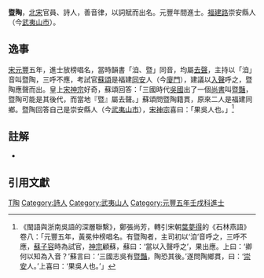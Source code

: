 '''暨陶'''，[[北宋|北宋]]官員、詩人，善音律，以詞賦而出名。元豐年間進士。[[福建路|福建路]]崇安縣人（今[[武夷山市|武夷山市]]）。

==逸事==
[[北宋|宋]][[元丰_(北宋)|元豐]]五年，進士放榜唱名，當時韻書「洎、暨」同音，均屬[[去聲|去聲]]{{ref label|id ref2a|註|回正文}}，主持以「洎」音叫暨陶，三呼不應，考試官[[蘇頌|蘇頌]]是福建[[同安區|同安]]人（今[[廈門|廈門]]），建議以[[入聲|入聲]]呼之{{ref label|id ref2a|註|回到原文}}，暨陶應聲而出。皇上[[宋神宗|宋神宗]]好奇，蘇頌回答：「三國時代[[吳國|吳國]]出了一個[[尚書|尚書]]叫[[暨豔|暨豔]]，暨陶可能是其後代，而當地『暨』屬去聲{{ref label|id ref2a|註|回到原文}}。」蘇頌問暨陶籍貫，原來二人是福建同鄉。暨陶回答自己是崇安縣人（今[[武夷山市|武夷山市]]），[[宋神宗|宋神宗]]喜曰：「果吳人也。」<REF>《閩語與浙南吳語的深層聯繫》，鄭張尚芳，轉引宋朝[[葉夢得|葉夢得]]的《石林燕語》卷八：「元豐五年，黃冕仲榜唱名。有暨陶者，主司初以‘洎’音呼之，三呼不應，[[蘇頌|蘇子容]]時為試官，[[宋神宗|神宗]]顧蘇，蘇曰：‘當以入聲呼之’，果出應。上曰：‘卿何以知為入音？’蘇言曰：‘三國志吳有[[暨豔|暨豔]]，陶恐其後。’遂問陶鄉貫，曰：‘[[武夷山市|崇安]]人。’上喜曰：‘果吳人也。’」</ref>

==註解==
*<SMALL>{{note label|id ref2a|註|回正文|「暨」字在現代漢語俱為[[去聲|陰去]]調，包括上文考官[[蘇頌|蘇頌]]所屬的閩語[[廈門話|廈門話]] ki-陰去、粵語 kei-陰去、吳語蘇州話 tɕij-陰去、[[北京話|北京官話]] ji-去聲。}}</SMALL>

==引用文獻==
{{reflist}}
{{宋朝人物小作品}}
[[Category:暨姓|T陶]]
[[Category:詩人|Category:詩人]]
[[Category:武夷山人|Category:武夷山人]]
[[Category:元豐五年壬戌科進士|Category:元豐五年壬戌科進士]]